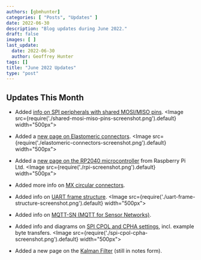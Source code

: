 ```yaml
---
authors: [gbmhunter]
categories: [ "Posts", "Updates" ]
date: 2022-06-30
description: "Blog updates during June 2022."
draft: false
images: [ ]
last_update:
  date: 2022-06-30
  author: Geoffrey Hunter
tags: []
title: "June 2022 Updates"
type: "post"
---
```


## Updates This Month

* Added [info on SPI peripherals with shared MOSI/MISO pins](/electronics/communication-protocols/spi-communication-protocol/#shared-mosimiso-pins).
    <Image src={require('./shared-mosi-miso-pins-screenshot.png').default} width="500px"></Image>

* Added a [new page on Elastomeric connectors](/electronics/components/connectors/elastomeric-connectors/).
    <Image src={require('./elastomeric-connectors-screenshot.png').default} width="500px"></Image>

* Added a [new page on the RP2040 microcontroller](/programming/microcontrollers/raspberry-pi/rp2040/) from Raspberry Pi Ltd.
    <Image src={require('./rpi-screenshot.png').default} width="500px"></Image>

* Added more info on [MX circular connectors](/electronics/components/connectors/mx-circular-connectors/).

* Added info on [UART frame structure](/electronics/communication-protocols/uart-communication-protocol/#uart-frame-structure).
    <Image src={require('./uart-frame-structure-screenshot.png').default} width="500px"></Image>

* Added info on [MQTT-SN (MQTT for Sensor Networks)](/electronics/communication-protocols/mqtt-protocol/#mqtt-sn).

* Added info and diagrams on [SPI CPOL and CPHA settings](/electronics/communication-protocols/spi-communication-protocol/#modes), incl. example byte transfers.
    <Image src={require('./spi-cpol-cpha-screenshot.png').default} width="500px"></Image>

* Added a new page on the [Kalman Filter](/programming/signal-processing/digital-filters/kalman-filter/) (still in notes form).
